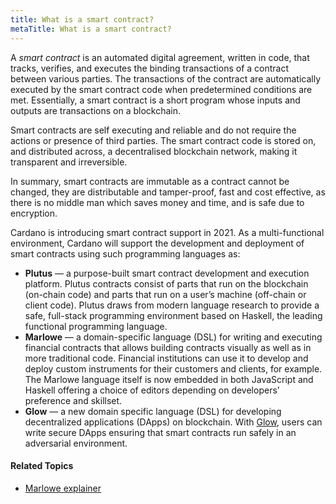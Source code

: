 ```yaml
---
title: What is a smart contract?
metaTitle: What is a smart contract?
---
```


A _smart contract_ is an automated digital agreement, written in code, that
tracks, verifies, and executes the binding transactions of a contract between
various parties. The transactions of the contract are automatically executed by
the smart contract code when predetermined conditions are met. Essentially, a
smart contract is a short program whose inputs and outputs are transactions on a
blockchain.

Smart contracts are self executing and reliable and do not require the actions
or presence of third parties. The smart contract code is stored on, and
distributed across, a decentralised blockchain network, making it transparent
and irreversible.

In summary, smart contracts are immutable as a contract cannot be changed, they
are distributable and tamper-proof, fast and cost effective, as there is no
middle man which saves money and time, and is safe due to encryption.

Cardano is introducing smart contract support in 2021. As a multi-functional
environment, Cardano will support the development and deployment of smart
contracts using such programming languages as:

- **Plutus** — a purpose-built smart contract development and execution
  platform. Plutus contracts consist of parts that run on the blockchain
  (on-chain code) and parts that run on a user’s machine (off-chain or client
  code). Plutus draws from modern language research to provide a safe,
  full-stack programming environment based on Haskell, the leading functional
  programming language.
- **Marlowe** — a domain-specific language (DSL) for writing and executing
  financial contracts that allows building contracts visually as well as in more
  traditional code. Financial institutions can use it to develop and deploy
  custom instruments for their customers and clients, for example. The Marlowe
  language itself is now embedded in both JavaScript and Haskell offering a
  choice of editors depending on developers’ preference and skillset.
- **Glow** — a new domain specific language (DSL) for developing decentralized
  applications (DApps) on blockchain. With [Glow](https://glow-lang.org/), users
  can write secure DApps ensuring that smart contracts run safely in an
  adversarial environment.

#### Related Topics

- [Marlowe explainer](/marlowe/learn-about-marlowe)
